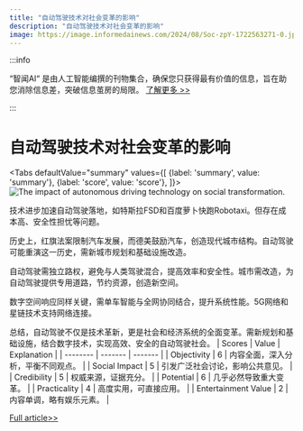 ```yaml
---
title: "自动驾驶技术对社会变革的影响"
description: "自动驾驶技术对社会变革的影响"
image: https://image.informedainews.com/2024/08/Soc-zpY-1722563271-0.jpg
---
```



:::info

“智闻AI“ 是由人工智能编撰的刊物集合，确保您只获得最有价值的信息，旨在助您消除信息差，突破信息茧房的局限。  [了解更多 >>](/)

:::

# 自动驾驶技术对社会变革的影响


<Tabs
	defaultValue="summary"
	values={[
	{label: 'summary', value: 'summary'},
	{label: 'score', value: 'score'},
]}>
<TabItem value="summary">
<img
  src="https://image.informedainews.com/2024/08/Soc-zpY-1722563271-0.jpg"
  alt="The impact of autonomous driving technology on social transformation."
/>



技术进步加速自动驾驶落地，如特斯拉FSD和百度萝卜快跑Robotaxi。但存在成本高、安全性担忧等问题。

历史上，红旗法案限制汽车发展，而德美鼓励汽车，创造现代城市结构。自动驾驶可能重演这一历史，需新城市规划和基础设施改造。

自动驾驶需独立路权，避免与人类驾驶混合，提高效率和安全性。城市需改造，为自动驾驶提供专用道路，节约资源，创造新空间。

数字空间响应同样关键，需单车智能与全网协同结合，提升系统性能。5G网络和星链技术支持网络连接。

总结，自动驾驶不仅是技术革新，更是社会和经济系统的全面变革。需新规划和基础设施，结合数字技术，实现高效、安全的自动驾驶社会。
</TabItem>
<TabItem value="score">
	| Scores     | Value   | Explanation |
	| -------- | ------- | ------- |
	| Objectivity  | 6    | 内容全面，深入分析，平衡不同观点。    |
	| Social Impact | 5     | 引发广泛社会讨论，影响公共意见。    |
	| Credibility    | 5    | 权威来源，证据充分。    |
	| Potential    | 6    | 几乎必然导致重大变革。    |
	| Practicality    | 4    | 高度实用，可直接应用。    |
	| Entertainment Value    | 2    | 内容单调，略有娱乐元素。    |
</TabItem>
</Tabs>

[Full article>>](https://www.tisi.org/28506)
